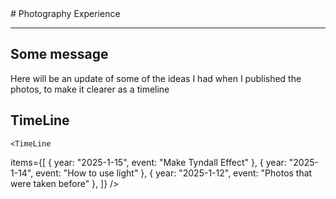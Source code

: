 
<BaseLayout title="About">
  <BaseCard title="About">
# Photography Experience

---

## Some message

Here will be an update of some of the ideas I had when I published the photos, to make it clearer as a timeline

## TimeLine

    <TimeLine

items={[
{ year: "2025-1-15", event: "Make Tyndall Effect" },
{ year: "2025-1-14", event: "How to use light" },
{ year: "2025-1-12", event: "Photos that were taken before" },
]}
/>

  </BaseCard>
</BaseLayout>
